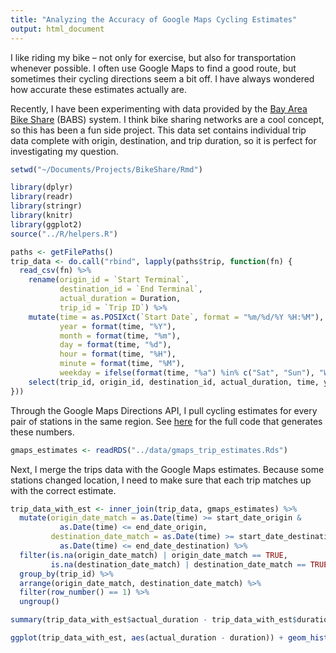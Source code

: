 ```yaml
---
title: "Analyzing the Accuracy of Google Maps Cycling Estimates"
output: html_document
---
```


I like riding my bike -- not only for exercise, but also for transportation whenever possible. I often use Google Maps to find a good route, but sometimes their cycling directions seem a bit off. I have always wondered how accurate these estimates actually are.

Recently, I have been experimenting with data provided by the [Bay Area Bike Share](http://www.bayareabikeshare.com/open-data) (BABS) system. I think bike sharing networks are a cool concept, so this has been a fun side project. This data set contains individual trip data complete with origin, destination, and trip duration, so it is perfect for investigating my question.

```r
setwd("~/Documents/Projects/BikeShare/Rmd")
```

```r
library(dplyr)
library(readr)
library(stringr)
library(knitr)
library(ggplot2)
source("../R/helpers.R")
```

```r
paths <- getFilePaths()
trip_data <- do.call("rbind", lapply(paths$trip, function(fn) {
  read_csv(fn) %>%
    rename(origin_id = `Start Terminal`,
           destination_id = `End Terminal`,
           actual_duration = Duration,
           trip_id = `Trip ID`) %>%
    mutate(time = as.POSIXct(`Start Date`, format = "%m/%d/%Y %H:%M"),
           year = format(time, "%Y"),
           month = format(time, "%m"),
           day = format(time, "%d"),
           hour = format(time, "%H"),
           minute = format(time, "%M"),
           weekday = ifelse(format(time, "%a") %in% c("Sat", "Sun"), "Weekend", "Weekday")) %>%
    select(trip_id, origin_id, destination_id, actual_duration, time, year, month, day, hour, minute, weekday)
}))
```

Through the Google Maps Directions API, I pull cycling estimates for every pair of stations in the same region.  See [here](https://github.com/llefebure/bike-sharing/blob/master/R/google-api-trip-estimates.R) for the full code that generates these numbers.

```r
gmaps_estimates <- readRDS("../data/gmaps_trip_estimates.Rds")
```

Next, I merge the trips data with the Google Maps estimates. Because some stations changed location, I need to make sure that each trip matches up with the correct estimate.

```r
trip_data_with_est <- inner_join(trip_data, gmaps_estimates) %>%
  mutate(origin_date_match = as.Date(time) >= start_date_origin & 
           as.Date(time) <= end_date_origin,
         destination_date_match = as.Date(time) >= start_date_destination & 
           as.Date(time) <= end_date_destination) %>%
  filter(is.na(origin_date_match) | origin_date_match == TRUE, 
         is.na(destination_date_match) | destination_date_match == TRUE) %>%
  group_by(trip_id) %>%
  arrange(origin_date_match, destination_date_match) %>%
  filter(row_number() == 1) %>%
  ungroup()
```

```r
summary(trip_data_with_est$actual_duration - trip_data_with_est$duration)
```

```r
ggplot(trip_data_with_est, aes(actual_duration - duration)) + geom_histogram() + xlim(c(-800, 800))
```